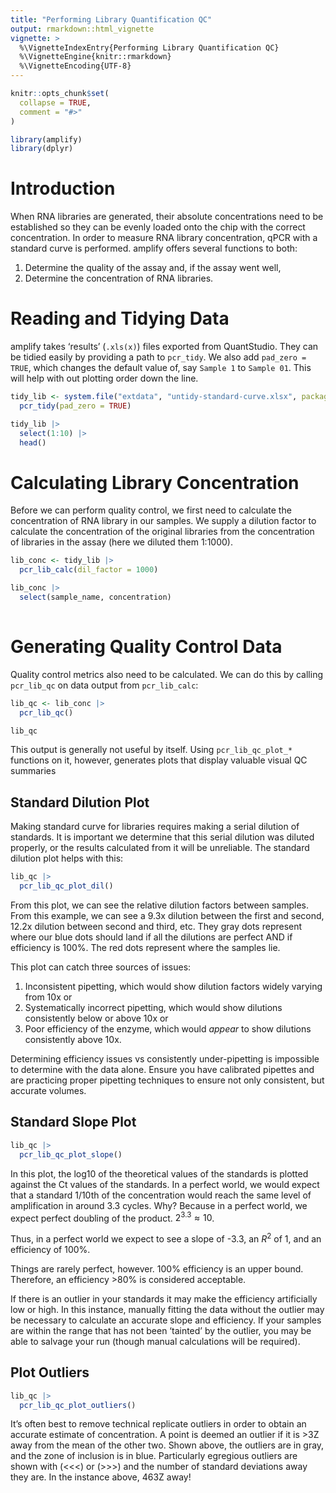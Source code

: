 ```yaml
---
title: "Performing Library Quantification QC"
output: rmarkdown::html_vignette
vignette: >
  %\VignetteIndexEntry{Performing Library Quantification QC}
  %\VignetteEngine{knitr::rmarkdown}
  %\VignetteEncoding{UTF-8}
---
```


```r
knitr::opts_chunk$set(
  collapse = TRUE,
  comment = "#>"
)
```

```r
library(amplify)
library(dplyr)
```

# Introduction

When RNA libraries are generated, their absolute concentrations need to be established so they can be evenly loaded onto the chip with the correct concentration. In order to measure RNA library concentration, qPCR with a standard curve is performed. amplify offers several functions to both:

  1. Determine the quality of the assay and, if the assay went well,
  2. Determine the concentration of RNA libraries.


# Reading and Tidying Data

amplify takes 'results' (`.xls(x)`) files exported from QuantStudio. They can be tidied easily by providing a path to `pcr_tidy`. We also add `pad_zero = TRUE`, which changes the default value of, say `Sample 1` to `Sample 01`. This will help with out plotting order down the line.

```r
tidy_lib <- system.file("extdata", "untidy-standard-curve.xlsx", package = "amplify") |> 
  pcr_tidy(pad_zero = TRUE)

tidy_lib |> 
  select(1:10) |> 
  head()
```


# Calculating Library Concentration

Before we can perform quality control, we first need to calculate the concentration of RNA library in our samples. We supply a dilution factor to calculate the concentration of the original libraries from the concentration of libraries in the assay (here we diluted them 1:1000).


```r
lib_conc <- tidy_lib |> 
  pcr_lib_calc(dil_factor = 1000)

lib_conc |>
  select(sample_name, concentration)
  
```


# Generating Quality Control Data

Quality control metrics also need to be calculated. We can do this by calling `pcr_lib_qc` on data output from `pcr_lib_calc`:

```r
lib_qc <- lib_conc |> 
  pcr_lib_qc()

lib_qc
```

This output is generally not useful by itself. Using `pcr_lib_qc_plot_*` functions on it, however, generates plots that display valuable visual QC summaries


## Standard Dilution Plot

Making standard curve for libraries requires making a serial dilution of standards. It is important we determine that this serial dilution was diluted properly, or the results calculated from it will be unreliable. The standard dilution plot helps with this:

```r
lib_qc |> 
  pcr_lib_qc_plot_dil()
```

From this plot, we can see the relative dilution factors between samples. From this example, we can see a 9.3x dilution between the first and second, 12.2x dilution between second and third, etc. They gray dots represent where our blue dots should land if all the dilutions are perfect AND if efficiency is 100%. The red dots represent where the samples lie. 

This plot can catch three sources of issues:

1. Inconsistent pipetting, which would show dilution factors widely varying from 10x or
2. Systematically incorrect pipetting, which would show dilutions consistently below or above 10x or
3. Poor efficiency of the enzyme, which would *appear* to show dilutions consistently above 10x. 

Determining efficiency issues vs consistently under-pipetting is impossible to determine with the data alone. Ensure you have calibrated pipettes and are practicing proper pipetting techniques to ensure not only consistent, but accurate volumes.

## Standard Slope Plot

```r
lib_qc |> 
  pcr_lib_qc_plot_slope()
```

In this plot, the log10 of the theoretical values of the standards is plotted against the Ct values of the standards. In a perfect world, we would expect that a standard 1/10th of the concentration would reach the same level of amplification in around 3.3 cycles. Why? Because in a perfect world, we expect perfect doubling of the product. $2^{3.3}\approx 10$. 

Thus, in a perfect world we expect to see a slope of -3.3, an $R^2$ of 1, and an efficiency of 100%.

Things are rarely perfect, however. 100% efficiency is an upper bound. Therefore, an efficiency >80% is considered acceptable. 

If there is an outlier in your standards it may make the efficiency artificially low or high. In this instance, manually fitting the data without the outlier may be necessary to calculate an accurate slope and efficiency. If your samples are within the range that has not been 'tainted' by the outlier, you may be able to salvage your run (though manual calculations will be required).

## Plot Outliers

```r
lib_qc |> 
  pcr_lib_qc_plot_outliers()
```

It's often best to remove technical replicate outliers in order to obtain an accurate estimate of concentration. A point is deemed an outlier if it is >3Z away from the mean of the other two. Shown above, the outliers are in gray, and the zone of inclusion is in blue. Particularly egregious outliers are shown with (<<<) or (>>>) and the number of standard deviations away they are. In the instance above, 463Z away!






